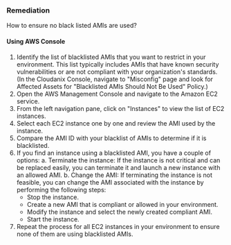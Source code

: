 ### Remediation

How to ensure no black listed AMIs are used?

#### Using AWS Console

1. Identify the list of blacklisted AMIs that you want to restrict in your environment. This list typically includes AMIs that have known security vulnerabilities or are not compliant with your organization's standards.
    (In the Cloudanix Console, navigate to "Misconfig" page and look for Affected Assets for "Blacklisted AMIs Should Not Be Used" Policy.)
2. Open the AWS Management Console and navigate to the Amazon EC2 service.
3. From the left navigation pane, click on "Instances" to view the list of EC2 instances.
4. Select each EC2 instance one by one and review the AMI used by the instance.
5. Compare the AMI ID with your blacklist of AMIs to determine if it is blacklisted.
6. If you find an instance using a blacklisted AMI, you have a couple of options:
   a. Terminate the instance: If the instance is not critical and can be replaced easily, you can terminate it and launch a new instance with an allowed AMI.
   b. Change the AMI: If terminating the instance is not feasible, you can change the AMI associated with the instance by performing the following steps:
      - Stop the instance.
      - Create a new AMI that is compliant or allowed in your environment.
      - Modify the instance and select the newly created compliant AMI.
      - Start the instance.
7. Repeat the process for all EC2 instances in your environment to ensure none of them are using blacklisted AMIs.

